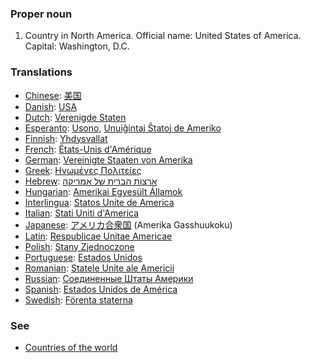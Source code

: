===Proper noun===
# Country in North America. Official name: United States of America. Capital: Washington, D.C.
===Translations===
*[[Chinese]]: [[美国]]
*[[Danish]]: [[USA]]
*[[Dutch]]: [[Verenigde Staten]]
*[[Esperanto]]: [[Usono]], [[Unuiĝintaj Ŝtatoj de Ameriko]]
*[[Finnish]]: [[Yhdysvallat]]
*[[French]]: [[États-Unis d'Amérique]]
*[[German]]: [[Vereinigte Staaten von Amerika]]
*[[Greek]]: [[Ηνωμένες Πολιτείες]]
*[[Hebrew]]: [[ארצות הברית של אמריקה]]
*[[Hungarian]]: [[Amerikai Egyesült Államok]]
*[[Interlingua]]: [[Statos Unite de America]]
*[[Italian]]: [[Stati Uniti d'America]]
*[[Japanese]]: [[アメリカ合衆国]] (Amerika Gasshuukoku)
*[[Latin]]: [[Respublicae Unitae Americae]]
*[[Polish]]: [[Stany Zjednoczone]]
*[[Portuguese]]: [[Estados Unidos]]
*[[Romanian]]: [[Statele Unite ale Americii]]
*[[Russian]]: [[Соединенные Штаты Америки]]
*[[Spanish]]: [[Estados Unidos de América]]
*[[Swedish]]: [[Förenta staterna]]

===See===
*[[Countries of the world]]